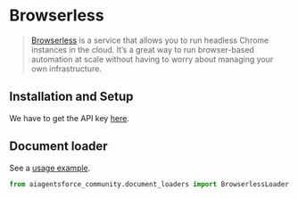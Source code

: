 # Browserless

>[Browserless](https://www.browserless.io/docs/start) is a service that allows you to 
> run headless Chrome instances in the cloud. It’s a great way to run browser-based 
> automation at scale without having to worry about managing your own infrastructure.

## Installation and Setup

We have to get the API key [here](https://www.browserless.io/pricing/).


## Document loader

See a [usage example](/docs/integrations/document_loaders/browserless).

```python
from aiagentsforce_community.document_loaders import BrowserlessLoader
```
